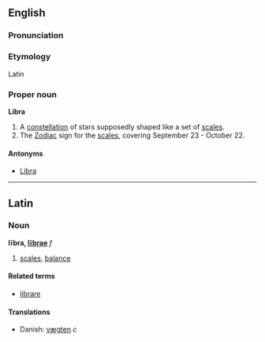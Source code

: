==English==
===Pronunciation===

===Etymology===
Latin

===Proper noun===
'''Libra'''

# A [[constellation]] of stars supposedly shaped like a set of [[scales]].
# The [[Zodiac]] sign for the [[scales]], covering September 23 - October 22.

====Antonyms====
*[[Libra]]

----

==Latin==
===Noun===
'''lībra, [[Wiktionary Appendix:Latin first declension|lībrae]]''' ''f''

#[[scales]], [[balance]]

====Related terms====
*[[librare]]

====Translations====
*Danish: [[vægten]] ''c''